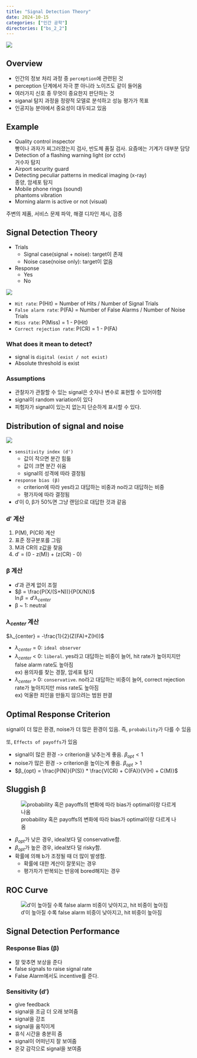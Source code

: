 ```yaml
---
title: "Signal Detection Theory"
date: 2024-10-15
categories: ["인간 공학"]
directories: ["bs_2_2"]
---
```


![](/img/human-thumb.jpg){.post-thumbnail}

## Overview

- 인간의 정보 처리 과정 중 `perception`에 관련된 것
- perception 단계에서 자극 뿐 아니라 노이즈도 같이 들어옴
- 여러가지 신호 중 무엇이 중요한지 판단하는 것
- siganal 탐지 과정을 정량적 모델로 분석하고 성능 평가가 목표
- 인공지능 분야에서 중요성이 대두되고 있음

## Example

- Quality control inspector  
  빵이나 과자가 찌그러졌는지 검사, 반도체 품질 검사. 요즘에는 기계가 대부분 담당
- Detection of a flashing warning light (or cctv)  
  거수자 탐지
- Airport security guard
- Detecting peculiar patterns in medical imaging (x-ray)  
  종양, 암세포 탐지
- Mobile phone rings (sound)  
  phantoms vibration
- Morning alarm is active or not (visual)

주변의 제품, 서비스 문제 파악, 해결 디자인 제시, 검증


## Signal Detection Theory

- Trials  
  - Signal case(signal + noise): target이 존재
  - Noise case(noise only): target이 없음

- Response
  - Yes
  - No

![](/img/signal-detection.png)

- `Hit rate`: P(Hit) = Number of Hits / Number of Signal Trials
- `False alarm rate`: P(FA) = Number of False Alarms / Number of Noise Trials
- `Miss rate`: P(Miss) = 1 - P(Hit)
- `Correct rejection rate`: P(CR) = 1 - P(FA)

### What does it mean to detect?

- signal is `digital (exist / not exist)`
- Absolute threshold is exist

### Assumptions

- 관찰자가 관찰할 수 있는 signal은 숫자나 변수로 표현할 수 있어야함
- signal이 random variation이 있다
- 피험자가 signal이 있는지 없는지 단순하게 표시할 수 있다.

## Distribution of signal and noise

![](/img/distribution.png)  

- `sensitivity index (d')`  
  - 값이 작으면 분간 힘듦
  - 값이 크면 분간 쉬움
  - signal의 성격에 따라 결정됨
- `response bias (β)`  
  - criterion에 따라 yes라고 대답하는 비중과 no라고 대답하는 비중
  - 평가자에 따라 결정됨

- d′이 0, β가 50%면 그냥 랜덤으로 대답한 것과 같음

### d′ 계산

1. P(M), P(CR) 계산
2. 표준 정규분포를 그림
3. M과 CR의 z값을 찾음
4. d′ = (0 - z(M)) + (z(CR) - 0)

### β 계산

- d′과 관계 없이 조절  
- $β = \frac{P(X/(S+N))}{P(X/N)}$  
  $\ln β = d′λ_{center}$
- β ~ 1: neutral

### $λ_{center}$ 계산

$λ_{center} = -\frac{1}{2}(Z(FA)+Z(H))$


- $λ_{center}$ = 0: `ideal observer`
- $λ_{center}$ < 0: `liberal`. yes라고 대답하는 비중이 늘어, hit rate가 높아지지만 false alarm rate도 높아짐  
  ex) 용의자를 찾는 경찰, 암세포 탐지
- $λ_{center}$ > 0: `conservative`. no라고 대답하는 비중이 늘어, correct rejection rate가 높아지지만 miss rate도 높아짐  
  ex) 억울한 죄인을 만들지 않으려는 범원 판결

## Optimal Response Criterion

signal이 더 많은 환경, noise가 더 많은 환경이 있음. 즉, `probability`가 다를 수 있음

또, `Effects of payoffs`가 있음

- signal이 많은 환경 -> criterion을 낮추는게 좋음. $β_{opt} < 1$
- noise가 많은 환경 -> criterion을 높이는게 좋음. $β_{opt} > 1$
- $β_{opt} = \frac{P(N)}{P(S)} * \frac{V(CR) + C(FA)}{V(H) + C(M)}$

## Sluggish β

![probability 혹은 payoffs의 변화에 따라 bias가 optimal이랑 다르게 나옴](img/2024-11-30-12-05-00.png)

- $β_{opt}$가 낮은 경우, ideal보다 덜 conservative함.
- $β_{opt}$가 높은 경우, ideal보다 덜 risky함.
- 확률에 의해 b가 조정될 때 더 많이 발생함.
  - 확률에 대한 계산이 잘못되는 경우
  - 평가자가 반복되는 반응에 bored해지는 경우

## ROC Curve

![d′이 높아질 수록 false alarm 비중이 낮아지고, hit 비중이 높아짐](img/2024-11-30-16-09-26.png)

## Signal Detection Performance

### Response Bias (β)

- 잘 맞추면 보상을 준다
- false signals to raise signal rate
- False Alarm에서도 incentive를 준다.

### Sensitivity (d′)

- give feedback
- signal을 조금 더 오래 보여줌
- signal을 강조
- signal을 움직이게
- 휴식 시간을 충분히 줌
- signal이 어떠넌지 잘 보여줌
- 온갖 감각으로 signal을 보여줌

